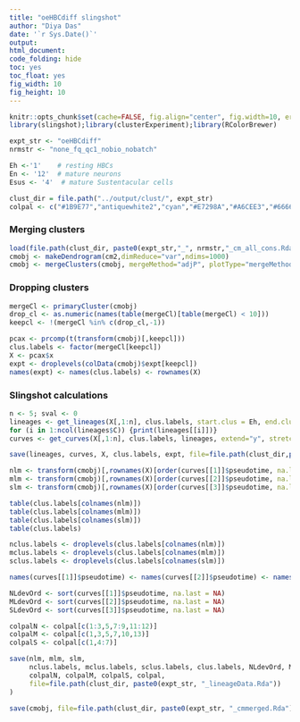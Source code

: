 ```yaml
---
title: "oeHBCdiff slingshot"
author: "Diya Das"
date: '`r Sys.Date()`'
output:
html_document:
code_folding: hide
toc: yes
toc_float: yes
fig_width: 10
fig_height: 10
---
```


```r
knitr::opts_chunk$set(cache=FALSE, fig.align="center", fig.width=10, error=TRUE,message=TRUE, echo=TRUE, warning=TRUE,results="markup")
library(slingshot);library(clusterExperiment);library(RColorBrewer)
```

```r
expt_str <- "oeHBCdiff"
nrmstr <- "none_fq_qc1_nobio_nobatch"

Eh <-'1'    # resting HBCs
En <- '12'  # mature neurons
Esus <- '4'  # mature Sustentacular cells

clust_dir = file.path("../output/clust/", expt_str)
colpal <- c("#1B9E77","antiquewhite2","cyan","#E7298A","#A6CEE3","#666666","#E6AB02","#FFED6F","darkorchid2","#B3DE69","#FF7F00","#A6761D","#1F78B4")      
```

### Merging clusters
```r
load(file.path(clust_dir, paste0(expt_str,"_", nrmstr,"_cm_all_cons.Rda")))
cmobj <- makeDendrogram(cm2,dimReduce="var",ndims=1000)
cmobj <- mergeClusters(cmobj, mergeMethod="adjP", plotType="mergeMethod", cutoff=0.045)
```

### Dropping clusters
```r
mergeCl <- primaryCluster(cmobj)
drop_cl <- as.numeric(names(table(mergeCl)[table(mergeCl) < 10]))
keepcl <- !(mergeCl %in% c(drop_cl,-1))

pcax <- prcomp(t(transform(cmobj)[,keepcl]))
clus.labels <- factor(mergeCl[keepcl]) 
X <- pcax$x  
expt <- droplevels(colData(cmobj)$expt[keepcl])
names(expt) <- names(clus.labels) <- rownames(X)
```

### Slingshot calculations
```r
n <- 5; sval <- 0
lineages <- get_lineages(X[,1:n], clus.labels, start.clus = Eh, end.clus = c(En,Esus))
for (i in 1:ncol(lineages$C)) {print(lineages[[i]])}
curves <- get_curves(X[,1:n], clus.labels, lineages, extend="y", stretch=1, shrink = sval, reweight = FALSE, drop.multi = FALSE)

save(lineages, curves, X, clus.labels, expt, file=file.path(clust_dir,paste0(expt_str, "_slingshot.Rda")))
```

```r
nlm <- transform(cmobj)[,rownames(X)[order(curves[[1]]$pseudotime, na.last = NA)]]
mlm <- transform(cmobj)[,rownames(X)[order(curves[[2]]$pseudotime, na.last = NA)]]
slm <- transform(cmobj)[,rownames(X)[order(curves[[3]]$pseudotime, na.last = NA)]]

table(clus.labels[colnames(nlm)])
table(clus.labels[colnames(mlm)])
table(clus.labels[colnames(slm)])
table(clus.labels)

nclus.labels <- droplevels(clus.labels[colnames(nlm)])
mclus.labels <- droplevels(clus.labels[colnames(mlm)])
sclus.labels <- droplevels(clus.labels[colnames(slm)])

names(curves[[1]]$pseudotime) <- names(curves[[2]]$pseudotime) <- names(curves[[3]]$pseudotime) <- rownames(X)

NLdevOrd <- sort(curves[[1]]$pseudotime, na.last = NA)
MLdevOrd <- sort(curves[[2]]$pseudotime, na.last = NA)
SLdevOrd <- sort(curves[[3]]$pseudotime, na.last = NA)

colpalN <- colpal[c(1:3,5,7:9,11:12)]
colpalM <- colpal[c(1,3,5,7,10,13)]
colpalS <- colpal[c(1,4:7)]

save(nlm, mlm, slm, 
     nclus.labels, mclus.labels, sclus.labels, clus.labels, NLdevOrd, MLdevOrd, SLdevOrd,
     colpalN, colpalM, colpalS, colpal,
     file=file.path(clust_dir, paste0(expt_str, "_lineageData.Rda"))
)

save(cmobj, file=file.path(clust_dir, paste0(expt_str, "_cmmerged.Rda")))
```
